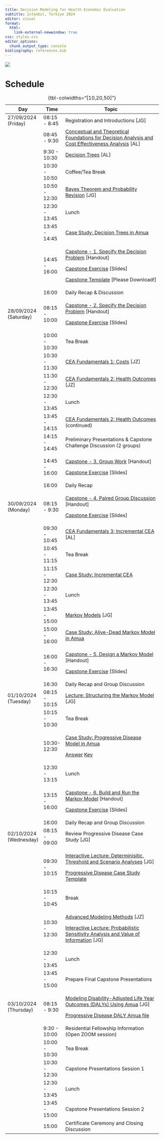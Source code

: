 ```yaml
---
title: Decision Modeling for Health Economic Evaluation
subtitle: Istanbul, Türkiye 2024
editor: visual
format: 
  html:
    link-external-newwindow: true
css: styles.css
editor_options: 
  chunk_output_type: console
bibliography: references.bib
---
```


![](composite-logo.png){fig-align="center"}

# Schedule

+------------------------+---------------+-----------------------------------------------------------------------------------------------------------------------------------------------------------------------------------------------------------------------------+
| Day                    | Time          | Topic                                                                                                                                                                                                                       |
+========================+===============+=============================================================================================================================================================================================================================+
| 27/09/2024 (Friday)    | 08:15 - 8:45  | Registration and Introductions \[JG\]                                                                                                                                                                                       |
+------------------------+---------------+-----------------------------------------------------------------------------------------------------------------------------------------------------------------------------------------------------------------------------+
|                        | 08:45 - 9:30  | [Conceptual and Theoretical Foundations for Decision Analysis and Cost Effectiveness Analysis](lectures/lec_1a.introduction-to-decision-analysis.qmd) \[AL\]                                                                |
+------------------------+---------------+-----------------------------------------------------------------------------------------------------------------------------------------------------------------------------------------------------------------------------+
|                        | 9:30 - 10:30  | [Decision Trees](lectures/lec_2.decision-trees-and-probabilities.qmd) \[AL\]                                                                                                                                                |
+------------------------+---------------+-----------------------------------------------------------------------------------------------------------------------------------------------------------------------------------------------------------------------------+
|                        | 10:30 - 10:50 | Coffee/Tea Break                                                                                                                                                                                                            |
+------------------------+---------------+-----------------------------------------------------------------------------------------------------------------------------------------------------------------------------------------------------------------------------+
|                        | 10:50 - 12:30 | [Bayes Theorem and Probability Revision](lectures/lec_3a.bayes-probrevision.qmd) \[JG\]                                                                                                                                     |
+------------------------+---------------+-----------------------------------------------------------------------------------------------------------------------------------------------------------------------------------------------------------------------------+
|                        | 12:30 - 13:45 | Lunch                                                                                                                                                                                                                       |
+------------------------+---------------+-----------------------------------------------------------------------------------------------------------------------------------------------------------------------------------------------------------------------------+
|                        | 13:45 - 14:45 | [Case Study: Decision Trees in Amua](case-studies/cs_decision-tree-amua.qmd)                                                                                                                                                |
+------------------------+---------------+-----------------------------------------------------------------------------------------------------------------------------------------------------------------------------------------------------------------------------+
|                        | 14:45 - 16:00 | [Capstone - 1. Specify the Decision Problem](capstone/01_specify-the-decision-problem.qmd) \[Handout\]                                                                                                                      |
|                        |               |                                                                                                                                                                                                                             |
|                        |               | [Capstone Exercise](capstone/capstone-exercises.qmd#/specify-the-decision-problem) \[Slides\]                                                                                                                               |
|                        |               |                                                                                                                                                                                                                             |
|                        |               | [Capstone Template](capstone/capstone-ppt-template.pptx) \[Please Download!\]                                                                                                                                               |
+------------------------+---------------+-----------------------------------------------------------------------------------------------------------------------------------------------------------------------------------------------------------------------------+
|                        | 16:00         | Daily Recap & Discussion                                                                                                                                                                                                    |
+------------------------+---------------+-----------------------------------------------------------------------------------------------------------------------------------------------------------------------------------------------------------------------------+
| 28/09/2024 (Saturday)  | 08:15 - 10:00 | [Capstone - 2. Specify the Decision Problem](capstone/02_decision-tree.qmd#/specify-the-decision-problem) \[Handout\]                                                                                                       |
|                        |               |                                                                                                                                                                                                                             |
|                        |               | [Capstone Exercise](capstone/capstone-exercises.qmd#/build-a-decision-tree) \[Slides\]                                                                                                                                      |
+------------------------+---------------+-----------------------------------------------------------------------------------------------------------------------------------------------------------------------------------------------------------------------------+
|                        | 10:00 - 10:30 | Tea Break                                                                                                                                                                                                                   |
+------------------------+---------------+-----------------------------------------------------------------------------------------------------------------------------------------------------------------------------------------------------------------------------+
|                        | 10:30 - 11:30 | [CEA Fundamentals 1: Costs](lectures/lec_5a.cea-fundamentals1.qmd) \[JZ\]                                                                                                                                                   |
+------------------------+---------------+-----------------------------------------------------------------------------------------------------------------------------------------------------------------------------------------------------------------------------+
|                        | 11:30 - 12:30 | [CEA Fundamentals 2: Health Outcomes](lectures/lec_5b.cea-fundamentals2.qmd) \[JZ\]                                                                                                                                         |
+------------------------+---------------+-----------------------------------------------------------------------------------------------------------------------------------------------------------------------------------------------------------------------------+
|                        | 12:30 - 13:45 | Lunch                                                                                                                                                                                                                       |
+------------------------+---------------+-----------------------------------------------------------------------------------------------------------------------------------------------------------------------------------------------------------------------------+
|                        | 13:45 - 14:15 | [CEA Fundamentals 2: Health Outcomes](lectures/lec_5b.cea-fundamentals2.qmd) (continued)                                                                                                                                    |
+------------------------+---------------+-----------------------------------------------------------------------------------------------------------------------------------------------------------------------------------------------------------------------------+
|                        | 14:15 - 14:45 | Preliminary Presentations & Capstone Challenge Discussion (2 groups)                                                                                                                                                        |
+------------------------+---------------+-----------------------------------------------------------------------------------------------------------------------------------------------------------------------------------------------------------------------------+
|                        | 14:45 - 16:00 | [Capstone - 3. Group Work](capstone/03_group-work.qmd) \[Handout\]                                                                                                                                                          |
|                        |               |                                                                                                                                                                                                                             |
|                        |               | [Capstone Exercise](capstone/capstone-exercises.qmd#/group-work) \[Slides\]                                                                                                                                                 |
+------------------------+---------------+-----------------------------------------------------------------------------------------------------------------------------------------------------------------------------------------------------------------------------+
|                        | 16:00         | Daily Recap                                                                                                                                                                                                                 |
+------------------------+---------------+-----------------------------------------------------------------------------------------------------------------------------------------------------------------------------------------------------------------------------+
| 30/09/2024 (Monday)    | 08:15 - 9:30  | [Capstone - 4. Paired Group Discussion](capstone/04_paired-discussion.qmd) \[Handout\]                                                                                                                                      |
|                        |               |                                                                                                                                                                                                                             |
|                        |               | [Capstone Exercise](capstone/capstone-exercises.qmd#/paired-group-discussions) \[Slides\]                                                                                                                                   |
+------------------------+---------------+-----------------------------------------------------------------------------------------------------------------------------------------------------------------------------------------------------------------------------+
|                        | 09:30 - 10:45 | [CEA Fundamentals 3: Incremental CEA](lectures/lec_6.ICERs.qmd) \[AL\]                                                                                                                                                      |
+------------------------+---------------+-----------------------------------------------------------------------------------------------------------------------------------------------------------------------------------------------------------------------------+
|                        | 10:45 - 11:15 | Tea Break                                                                                                                                                                                                                   |
+------------------------+---------------+-----------------------------------------------------------------------------------------------------------------------------------------------------------------------------------------------------------------------------+
|                        | 11:15 - 12:30 | [Case Study: Incremental CEA](case-studies/cs_icer.qmd)                                                                                                                                                                     |
+------------------------+---------------+-----------------------------------------------------------------------------------------------------------------------------------------------------------------------------------------------------------------------------+
|                        | 12:30 - 13:45 | Lunch                                                                                                                                                                                                                       |
+------------------------+---------------+-----------------------------------------------------------------------------------------------------------------------------------------------------------------------------------------------------------------------------+
|                        | 13:45 - 15:00 | [Markov Models](lectures/lec_7.MarkovModels1.qmd) \[JG\]                                                                                                                                                                    |
+------------------------+---------------+-----------------------------------------------------------------------------------------------------------------------------------------------------------------------------------------------------------------------------+
|                        | 15:00 - 16:00 | [Case Study: Alive-Dead Markov Model in Amua](case-studies/cs_markov_alive-dead.qmd)                                                                                                                                        |
+------------------------+---------------+-----------------------------------------------------------------------------------------------------------------------------------------------------------------------------------------------------------------------------+
|                        | 16:00 - 16:30 | [Capstone - 5. Design a Markov Model](capstone/05_design-markov.qmd) \[Handout\]                                                                                                                                            |
|                        |               |                                                                                                                                                                                                                             |
|                        |               | [Capstone Exercise](capstone/capstone-exercises.qmd#/design-a-markov-model) \[Slides\]                                                                                                                                      |
+------------------------+---------------+-----------------------------------------------------------------------------------------------------------------------------------------------------------------------------------------------------------------------------+
|                        | 16:30         | Daily Recap and Group Discussion                                                                                                                                                                                            |
+------------------------+---------------+-----------------------------------------------------------------------------------------------------------------------------------------------------------------------------------------------------------------------------+
| 01/10/2024 (Tuesday)   | 08:15 - 10:15 | [Lecture: Structuring the Markov Model](lectures/lec_structure.qmd) \[JG\]                                                                                                                                                  |
+------------------------+---------------+-----------------------------------------------------------------------------------------------------------------------------------------------------------------------------------------------------------------------------+
|                        | 10:15 - 10:30 | Tea Break                                                                                                                                                                                                                   |
+------------------------+---------------+-----------------------------------------------------------------------------------------------------------------------------------------------------------------------------------------------------------------------------+
|                        | 10:30- 12:30  | [Case Study: Progressive Disease Model in Amua](case-studies/cs_progressive-disease.qmd)                                                                                                                                    |
|                        |               |                                                                                                                                                                                                                             |
|                        |               | [Answer](https://graveja0.github.io/vital-istanbul-2024/case-studies/cs_progressive-disease_MASTER.amua) [Key](https://graveja0.github.io/vital-istanbul-2024/case-studies/case-studies/cs_progressive-disease_MASTER.amua) |
+------------------------+---------------+-----------------------------------------------------------------------------------------------------------------------------------------------------------------------------------------------------------------------------+
|                        | 12:30 - 13:15 | Lunch                                                                                                                                                                                                                       |
+------------------------+---------------+-----------------------------------------------------------------------------------------------------------------------------------------------------------------------------------------------------------------------------+
|                        | 13:15 - 16:00 | [Capstone - 6. Build and Run the Markov Model](capstone/06_build-markov.qmd) \[Handout\]                                                                                                                                    |
|                        |               |                                                                                                                                                                                                                             |
|                        |               | [Capstone Exercise](capstone/capstone-exercises.qmd#/build-and-run-the-markov-model) \[Slides\]                                                                                                                             |
+------------------------+---------------+-----------------------------------------------------------------------------------------------------------------------------------------------------------------------------------------------------------------------------+
|                        | 16:00         | Daily Recap and Group Discussion                                                                                                                                                                                            |
+------------------------+---------------+-----------------------------------------------------------------------------------------------------------------------------------------------------------------------------------------------------------------------------+
| 02/10/2024 (Wednesday) | 08:15 - 09:00 | Review Progressive Disease Case Study \[JG\]                                                                                                                                                                                |
+------------------------+---------------+-----------------------------------------------------------------------------------------------------------------------------------------------------------------------------------------------------------------------------+
|                        | 09:30 - 10:15 | [Interactive Lecture: Determinisitic, Threshold and Scenario Analyses](lectures/lec_sensitivity.qmd) \[JG\]                                                                                                                 |
|                        |               |                                                                                                                                                                                                                             |
|                        |               | [Progressive Disease Case Study Template](https://graveja0.github.io/vital-istanbul-2024/case-studies/cs_progressive-disease_MASTER.amua)                                                                                   |
+------------------------+---------------+-----------------------------------------------------------------------------------------------------------------------------------------------------------------------------------------------------------------------------+
|                        | 10:15 - 10:45 | Break                                                                                                                                                                                                                       |
+------------------------+---------------+-----------------------------------------------------------------------------------------------------------------------------------------------------------------------------------------------------------------------------+
|                        | 10:30 - 12:30 | [Advanced Modeling Methods](lectures/lec_advanced-modeling-techniques.qmd) \[JZ\]                                                                                                                                           |
|                        |               |                                                                                                                                                                                                                             |
|                        |               | [Interactive Lecture: Probabilistic Sensitivity Analysis and Value of Information](lectures/lec_psa.qmd) \[JG\]                                                                                                             |
+------------------------+---------------+-----------------------------------------------------------------------------------------------------------------------------------------------------------------------------------------------------------------------------+
|                        | 12:30 - 13:45 | Lunch                                                                                                                                                                                                                       |
+------------------------+---------------+-----------------------------------------------------------------------------------------------------------------------------------------------------------------------------------------------------------------------------+
|                        | 13:45 - 15:00 | Prepare Final Capstone Presentations                                                                                                                                                                                        |
+------------------------+---------------+-----------------------------------------------------------------------------------------------------------------------------------------------------------------------------------------------------------------------------+
| 03/10/2024 (Thursday)  | 08:15 - 9:30  | [Modeling Disability-Adjusted Life Year Outcomes (DALYs) Using Amua](lectures/lec_dalys.qmd) \[JG\]                                                                                                                         |
|                        |               |                                                                                                                                                                                                                             |
|                        |               | [Progressive Disease DALY Amua file](https://graveja0.github.io/vital-istanbul-2024/case-studies/cs_progressive-disease_DALY.amua)                                                                                          |
+------------------------+---------------+-----------------------------------------------------------------------------------------------------------------------------------------------------------------------------------------------------------------------------+
|                        | 9:30 - 10:00  | Residential Fellowship Information (Open ZOOM session)                                                                                                                                                                      |
+------------------------+---------------+-----------------------------------------------------------------------------------------------------------------------------------------------------------------------------------------------------------------------------+
|                        | 10:00 - 10:30 | Tea Break                                                                                                                                                                                                                   |
+------------------------+---------------+-----------------------------------------------------------------------------------------------------------------------------------------------------------------------------------------------------------------------------+
|                        | 10:30 - 12:30 | Capstone Presentations Session 1                                                                                                                                                                                            |
+------------------------+---------------+-----------------------------------------------------------------------------------------------------------------------------------------------------------------------------------------------------------------------------+
|                        | 12:30 - 13:45 | Lunch                                                                                                                                                                                                                       |
+------------------------+---------------+-----------------------------------------------------------------------------------------------------------------------------------------------------------------------------------------------------------------------------+
|                        | 13:45 - 15:00 | Capstone Presentations Session 2                                                                                                                                                                                            |
+------------------------+---------------+-----------------------------------------------------------------------------------------------------------------------------------------------------------------------------------------------------------------------------+
|                        | 15:00         | Certificate Ceremony and Closing Discussion                                                                                                                                                                                 |
+------------------------+---------------+-----------------------------------------------------------------------------------------------------------------------------------------------------------------------------------------------------------------------------+

: {tbl-colwidths="\[10,20,50\]"}
